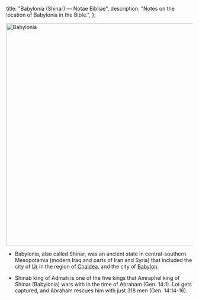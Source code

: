   title: "Babylonia (Shinar) — Notae Bibliae",
  description: "Notes on the location of Babylonia in the Bible.",
};

<Initial text="Babylonia (Shinar)"/>

<Image
  className="sepia rounded"
  src="/places/babylonia.jpg"
  alt="Babylonia"
  width="600"
  height="600"
/>

- Babylonia, also called Shinar, was an ancient state in central-southern Mesopotamia (modern Iraq and parts of Iran and Syria) that included the city of [Ur](/places/old-testament/genesis/ur) in the region of [Chaldea](/places/old-testament/genesis/chaldea), and the city of [Babylon](/places/old-testament/genesis/babylon).

- Shinab king of Admah is one of the five kings that Amraphel king of Shinar (Babylonia) wars with in the time of Abraham (Gen. 14:1). Lot gets captured, and Abraham rescues him with just 318 men (Gen. 14:14-16).
